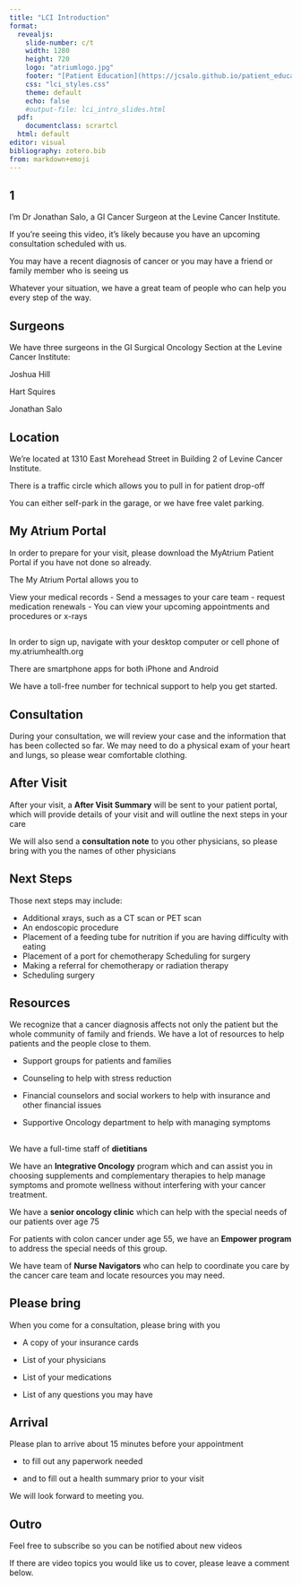 ```yaml
---
title: "LCI Introduction"
format: 
  revealjs:
    slide-number: c/t
    width: 1280
    height: 720
    logo: "atriumlogo.jpg"
    footer: "[Patient Education](https://jcsalo.github.io/patient_education/)"
    css: "lci_styles.css"
    theme: default
    echo: false
    #output-file: lci_intro_slides.html
  pdf:
    documentclass: scrartcl
  html: default
editor: visual
bibliography: zotero.bib
from: markdown+emoji
---
```


## 1

I'm Dr Jonathan Salo, a GI Cancer Surgeon at the Levine Cancer Institute.

If you’re seeing this video, it’s likely because you have an upcoming consultation scheduled with us.

You may have a recent diagnosis of cancer or you may have a friend or family member who is seeing us

Whatever your situation, we have a great team of people who can help you every step of the way.

## Surgeons

We have three surgeons in the GI Surgical Oncology Section at the Levine Cancer Institute:

Joshua Hill

Hart Squires

Jonathan Salo

## Location

We’re located at 1310 East Morehead Street in Building 2 of Levine Cancer Institute.

There is a traffic circle which allows you to pull in for patient drop-off

You can either self-park in the garage, or we have free valet parking.

## My Atrium Portal

In order to prepare for your visit, please download the MyAtrium Patient Portal if you have not done so already.

The My Atrium Portal allows you to

View your medical records - Send a messages to your care team - request medication renewals - You can view your upcoming appointments and procedures or x-rays

## 

In order to sign up, navigate with your desktop computer or cell phone of my.atriumhealth.org

There are smartphone apps for both iPhone and Android

We have a toll-free number for technical support to help you get started.

## Consultation

During your consultation, we will review your case and the information that has been collected so far. We may need to do a physical exam of your heart and lungs, so please wear comfortable clothing.

## After Visit

After your visit, a **After Visit Summary** will be sent to your patient portal, which will provide details of your visit and will outline the next steps in your care

We will also send a **consultation note** to you other physicians, so please bring with you the names of other physicians

## Next Steps

Those next steps may include:

-   Additional xrays, such as a CT scan or PET scan
-   An endoscopic procedure
-   Placement of a feeding tube for nutrition if you are having difficulty with eating
-   Placement of a port for chemotherapy Scheduling for surgery
-   Making a referral for chemotherapy or radiation therapy
-   Scheduling surgery

## Resources

We recognize that a cancer diagnosis affects not only the patient but the whole community of family and friends. We have a lot of resources to help patients and the people close to them.

-   Support groups for patients and families

-   Counseling to help with stress reduction

-   Financial counselors and social workers to help with insurance and other financial issues

-   Supportive Oncology department to help with managing symptoms

## 

We have a full-time staff of **dietitians**

We have an **Integrative Oncology** program which and can assist you in choosing supplements and complementary therapies to help manage symptoms and promote wellness without interfering with your cancer treatment.

We have a **senior oncology clinic** which can help with the special needs of our patients over age 75

For patients with colon cancer under age 55, we have an **Empower program** to address the special needs of this group.

We have team of **Nurse Navigators** who can help to coordinate you care by the cancer care team and locate resources you may need.

## Please bring

When you come for a consultation, please bring with you\

-   A copy of your insurance cards

-   List of your physicians

-   List of your medications

-   List of any questions you may have

## Arrival

Please plan to arrive about 15 minutes before your appointment

-   to fill out any paperwork needed

-   and to fill out a health summary prior to your visit

We will look forward to meeting you.

## Outro

Feel free to subscribe so you can be notified about new videos

If there are video topics you would like us to cover, please leave a comment below.
